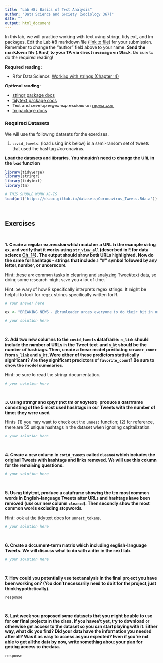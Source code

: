 ```yaml
---
title: "Lab #8: Basics of Text Analysis"
author: "Data Science and Society (Sociology 367)"
date: ""
output: html_document
---
```


In this lab, we will practice working with text using stringr, tidytext, and tm packages. Edit the Lab #8 markdown file ([link to file](/assignments/Lab_8.Rmd)) for your submission. Remember to change the "author" field above to your name. **Send the markdown file (.Rmd) to your TA via direct message on Slack.** Be sure to do the required reading!

**Required reading:** 

* R for Data Science: [Working with strings (Chapter 14)](https://r4ds.had.co.nz/strings.html)


**Optional reading:** 

* [stringr package docs](https://www.rdocumentation.org/packages/stringr/versions/1.4.0)
* [tidytext package docs](https://www.rdocumentation.org/packages/tidytext/versions/0.2.6)
* Test and develop regex expressions on [regexr.com](https://regexr.com/)
* [tm package docs](https://cran.r-project.org/web/packages/tm/tm.pdf)




### Required Datasets

We will use the following datasets for the exercises.

(1) `covid_tweets`: (load using link below) is a semi-random set of tweets that used the hashtag #coronavirus.


**Load the datasets and libraries. You shouldn't need to change the URL in the `load` function**
```r
library(tidyverse)
library(stringr)
library(tidytext)
library(tm)

# THIS SHOULD WORK AS-IS
load(url('https://dssoc.github.io/datasets/Coronavirus_Tweets.Rdata'))
```
<br/>



## Exercises
<br/>

**1. Create a regular expression which matches a URL in the example string `ex`, and verify that it works using `str_view_all` (described in R for data science [Ch. 14](https://r4ds.had.co.nz/strings.html)). The output should show both URLs highlighted. Now do the same for hashtags - strings that include a "#" symbol followed by any letter, number, or underscore.**

Hint: these are common tasks in cleaning and analyzing Tweet/text data, so doing some research might save you a lot of time.

Hint: be wary of how R specifically interprets regex strings. It might be helpful to look for regex strings specifically written for R.
```r
# Your answer here

ex <- "BREAKING NEWS - @brumleader urges everyone to do their bit in order to tackle the threat posed by rising coronavirus case numbers in city. Full statement here:\n\nhttps://t.co/3tbc6xcRFP\n\n#KeepBrumSafe\n#Btogether\n#COVID19\n#Coronavirus https://t.co/mo5bPUgGgC"

# your solution here
```
<br/>

**2. Add two new columns to the `covid_tweets` dataframe: `n_link` should include the number of URLs in the Tweet text, and `n_ht` should be the number of hashtags. Then, create a linear model predicting `retweet_count` from `n_link` and `n_ht`.  Were either of these predictors statistically significant? Are they significant predictors of `favorite_count`? Be sure to show the model summaries.**

Hint: be sure to read the stringr documentation.
```r
# your solution here
```
<br/>


**3. Using stringr and dplyr (not tm or tidytext), produce a dataframe consisting of the 5 most used hashtags in our Tweets with the number of times they were used.**

Hints: (1) you may want to check out the `unnest` function; (2) for reference, there are 55 unique hashtags in the dataset when ignoring capitalization.
```r
# your solution here
```
<br/>

**4. Create a new column in `covid_tweets` called `cleaned` which includes the original Tweets with hashtags and links removed. We will use this column for the remaining questions.** 
```r
# your solution here
```
<br/>


**5. Using tidytext, produce a dataframe showing the ten most common words in English-language Tweets after URLs and hashtags have been removed (use our new column `cleaned`). Then secondly show the most common words excluding stopwords.**

Hint: look at the tidytext docs for `unnest_tokens`.
```r
# your solution here
```
<br/>


**6. Create a document-term matrix which including english-language Tweets. We will discuss what to do with a dtm in the next lab.**
```r
# your solution here
```
<br/>

**7. How could you potentially use text analysis in the final project you have been working on? (You don't necessarily need to do it for the project, just think hypothetically).**
```
response
```
<br/>

**8. Last week you proposed some datasets that you might be able to use for our final projects in the class. If you haven't yet, try to download or otherwise get access to the dataset so you can start playing with it. Either way, what did you find? Did your data have the information you needed after all? Was it as easy to access as you expected? Even if you're not able to get all the data by now, write something about your plan for getting access to the data.**
```
response
```




